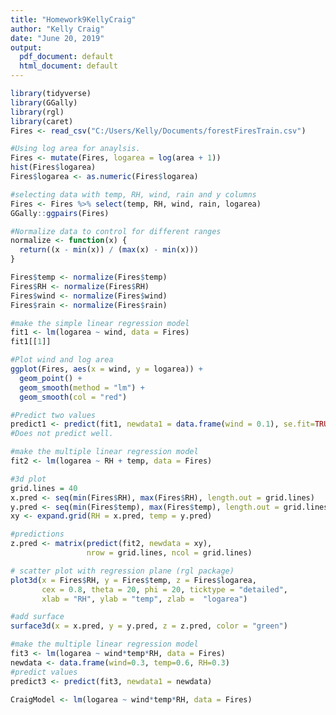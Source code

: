 ```yaml
---
title: "Homework9KellyCraig"
author: "Kelly Craig"
date: "June 20, 2019"
output:
  pdf_document: default
  html_document: default
---
```


```r
library(tidyverse)
library(GGally)
library(rgl)
library(caret)
Fires <- read_csv("C:/Users/Kelly/Documents/forestFiresTrain.csv")
```

```r
#Using log area for anaylsis.
Fires <- mutate(Fires, logarea = log(area + 1))
hist(Fires$logarea)
Fires$logarea <- as.numeric(Fires$logarea)
```

```r
#selecting data with temp, RH, wind, rain and y columns
Fires <- Fires %>% select(temp, RH, wind, rain, logarea)
GGally::ggpairs(Fires)
```

```r
#Normalize data to control for different ranges
normalize <- function(x) {
  return((x - min(x)) / (max(x) - min(x)))
}

Fires$temp <- normalize(Fires$temp)
Fires$RH <- normalize(Fires$RH)
Fires$wind <- normalize(Fires$wind)
Fires$rain <- normalize(Fires$rain)
```

```r
#make the simple linear regression model
fit1 <- lm(logarea ~ wind, data = Fires) 
fit1[[1]]

#Plot wind and log area
ggplot(Fires, aes(x = wind, y = logarea)) +
  geom_point() +
  geom_smooth(method = "lm") +
  geom_smooth(col = "red")

#Predict two values
predict1 <- predict(fit1, newdata1 = data.frame(wind = 0.1), se.fit=TRUE, interval= "prediction")
#Does not predict well. 
```

```r
#make the multiple linear regression model
fit2 <- lm(logarea ~ RH + temp, data = Fires) 

#3d plot
grid.lines = 40
x.pred <- seq(min(Fires$RH), max(Fires$RH), length.out = grid.lines) 
y.pred <- seq(min(Fires$temp), max(Fires$temp), length.out = grid.lines) 
xy <- expand.grid(RH = x.pred, temp = y.pred) 

#predictions
z.pred <- matrix(predict(fit2, newdata = xy),
                 nrow = grid.lines, ncol = grid.lines)

# scatter plot with regression plane (rgl package)
plot3d(x = Fires$RH, y = Fires$temp, z = Fires$logarea,
       cex = 0.8, theta = 20, phi = 20, ticktype = "detailed",
       xlab = "RH", ylab = "temp", zlab =  "logarea")

#add surface 
surface3d(x = x.pred, y = y.pred, z = z.pred, color = "green")
```

```r
#make the multiple linear regression model
fit3 <- lm(logarea ~ wind*temp*RH, data = Fires)
newdata <- data.frame(wind=0.3, temp=0.6, RH=0.3)
#predict values
predict3 <- predict(fit3, newdata1 = newdata)

CraigModel <- lm(logarea ~ wind*temp*RH, data = Fires)
```

